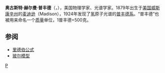 {{NoteTA|G1=物理學|T=zh-hant:奧古斯特·蒲芬德;zh-hans:奥古斯特·普丰德;|1=zh-hant:蒲芬德;zh-hans:普丰德;}}
'''奥古斯特·赫尔曼·普丰德'''（{{lang|en|'''August Herman Pfund'''}}，{{bd|1879年|12月28日|1949年|1月4日|catIdx=P}}），美国物理学家、光谱学家。1879年出生于[[美国|美国]][[威斯康辛州|威斯康辛州]]的[[麦迪逊|麦迪逊]]（Madison），1924年发现了[[氢|氢]]原子光谱的[[普丰德系|普丰德系]]。“普丰德”也被用来命名一个[[质量|质量]]单位，1普丰德=500克。

== 参阅 ==
*[[里德伯公式|里德伯公式]]
*[[玻尔模型|玻尔模型]]

{{Authority control}}
{{物理学家小作品}}
{{美国科学家小作品}}

[[Category:美国物理学家|P]]